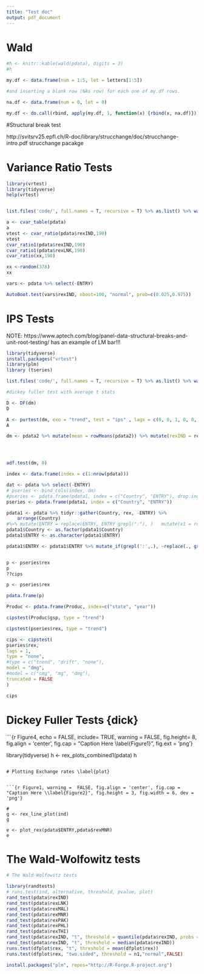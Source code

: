 ```yaml
---
title: "Test doc"
output: pdf_document
---
```


# Wald
```r


#h <- knitr::kable(wald(pdata), digits = 3)
#h
```


```r
my.df <- data.frame(num = 1:5, let = letters[1:5])

#and inserting a blank row (NAs row) for each one of my.df rows.

na.df <- data.frame(num = 0, let = 0)

my.df <- do.call(rbind, apply(my.df, 1, function(x) {rbind(x, na.df)}))

```

#Structural break test \label{struc}

http://svitsrv25.epfl.ch/R-doc/library/strucchange/doc/strucchange-intro.pdf
strucchange pacakge

# Variance Ratio Tests \label{Var}

```r
library(vrtest)
library(tidyverse)
help(vrtest)


list.files('code/', full.names = T, recursive = T) %>% as.list() %>% walk(~source(.))

a <- cvar_table(pdata)
a
vtest <- cvar_ratio(pdata$rexIND,190)
vtest
cvar_ratio1(pdata$rexIND,190)
cvar_ratio1(pdata$rexLNK,190)
cvar_ratio(xx,190)

xx <-random(378)
xx

vars <- pdata %>% select(-ENTRY)

AutoBoot.test(vars$rexIND, nboot=100, "normal", prob=c(0.025,0.975))

```


# IPS Tests \label{IPS}

NOTE: https://www.aptech.com/blog/panel-data-structural-breaks-and-unit-root-testing/ has an example of LM bar!!!
```r
library(tidyverse)
install.packages("vrtest")
library(plm)
library (tseries)

list.files('code/', full.names = T, recursive = T) %>% as.list() %>% walk(~source(.))

#dickey fuller test with average t stats

D <- DF(dm)
D

A <- purtest(dm, exo = "trend", test = "ips" , lags = c(0, 0, 1, 0, 0, 0, 1), pmax = 10, ips.stat ="Ztbar")
A

dm <- pdata2 %>% mutate(mean = rowMeans(pdata2)) %>% mutate(rexIND = rexIND - mean, rexLNK = rexLNK - mean, rexMAL = rexMAL - mean, rexMNR = rexMNR - mean, rexPAK = rexPAK - mean, rexPHL = rexPHL - mean, rexTHI = rexTHI - mean) %>% select(-mean)




adf.test(dm, 0)

index <- data.frame(index = c(1:nrow(pdata))) 

dat <- pdata %>% select(-ENTRY)
# pseries <- bind_cols(index, dm)
#pseries <- pdata.frame(pdata1, index = c("Country", "ENTRY"), drop.index = TRUE, row.names=TRUE)
pseries <- pdata.frame(pdata1, index = c("Country", "ENTRY"))

pdata1 <- pdata %>% tidyr::gather(Country, rex, -ENTRY) %>% 
    arrange(Country)
#%>% mutate(ENTRY = replace(ENTRY, ENTRY grepl(":"), )   mutate(x1 = replace(x1, x1 == 2, 99))
pdata1$Country <- as.factor(pdata1$Country)
pdata1$ENTRY <- as.character(pdata1$ENTRY)

pdata1$ENTRY <- pdata1$ENTRY %>% mutate_if(grepl(':',.), ~replace(., grepl(":", .), "0"))


p <- pseries$rex  
p
??cips

p <- pseries$rex

pdata.frame(p)

Produc <- pdata.frame(Produc, index=c("state", "year"))

cipstest(Produc$gsp, type = "trend")

cipstest(pseries$rex, type = "trend")

cips <- cipstest(
pseries$rex,
lags = 1,
type = "none",
#type = c("trend", "drift", "none"),
model = "dmg",
#model = c("cmg", "mg", "dmg"),
truncated = FALSE
)

cips

```



# Dickey Fuller Tests {dick}


```{r Figure4, echo = FALSE, include= TRUE, warning =  FALSE, fig.height= 8, fig.align = 'center', fig.cap = "Caption Here \\label{Figure1}", fig.ext = 'png'}

library(tidyverse)
h <- rex_plots_combined1(pdata)
h
```

# Plotting Exchange rates \label{plot}


```{r Figure1, warning =  FALSE, fig.align = 'center', fig.cap = "Caption Here \\label{Figure2}", fig.height = 3, fig.width = 6, dev = 'png'}

# 
g <- rex_line_plot(ind) 
g

e <- plot_rex(pdata$ENTRY,pdata$rexMNR) 
e
```

# The Wald-Wolfowitz tests \label{wald}


```r
# The Wald-Wolfowitz tests

library(randtests)
# runs.test(ind, alternative, threshold, pvalue, plot)
rand_test(pdata$rexIND)
rand_test(pdata$rexLNK)
rand_test(pdata$rexMAL)
rand_test(pdata$rexMNR)
rand_test(pdata$rexPAK)
rand_test(pdata$rexPHL)
rand_test(pdata$rexTHI)
rand_test(pdata$rexIND, "t", threshold = quantile(pdata$rexIND, probs = 0.5))
rand_test(pdata$rexIND, "t", threshold = median(pdata$rexIND))
runs.test(dfplot$rex, "t", threshold = mean(dfplot$rex))
runs.test(dfplot$rex, "two.sided", threshold = n1,"normal",FALSE)


```
```r
install.packages("plm", repos="http://R-Forge.R-project.org")
```


